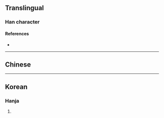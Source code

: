 {{character info/new}}

==Translingual==

===Han character===
{{Han char|rn=1|rad=一|as=02|sn=3|four=|canj=MKS,XXMKS|ids=⿱一𠀁}}

====References====
* {{Han ref|kx=0086.071|dj=0177.051|hdz=10005.020|uh=4E90|ud=20112}}

----

==Chinese==
{{zh-see|于|a}}

----

==Korean==

===Hanja===
{{ko-hanja|hangeul=울|rv=ul|mr=ul|y=wul}}

# {{defn|lang=ko|sort=一02}}